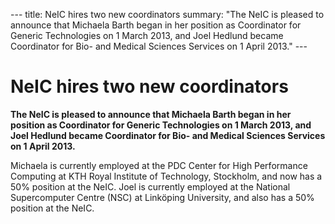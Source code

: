 ---
title: NeIC hires two new coordinators
summary: "The NeIC is pleased to announce that Michaela Barth began in her position as Coordinator for Generic Technologies on 1 March 2013, and Joel Hedlund became Coordinator for Bio- and Medical Sciences Services on 1 April 2013."
---

= NeIC hires two new coordinators =

'''The NeIC is pleased to announce that Michaela Barth began in her position as Coordinator for Generic Technologies on 1 March 2013, and Joel Hedlund became Coordinator for Bio- and Medical Sciences Services on 1 April 2013.'''

Michaela is currently employed at the PDC Center for High Performance Computing at KTH Royal Institute of Technology, Stockholm, and now has a 50% position at the NeIC. Joel is currently employed at the National Supercomputer Centre (NSC) at Linköping University, and also has a 50% position at the NeIC.

